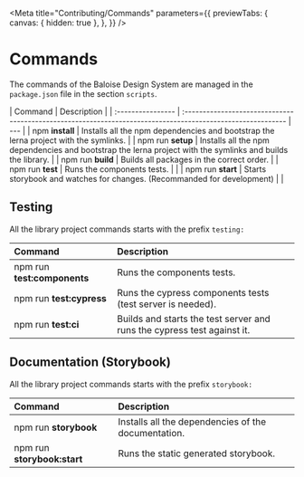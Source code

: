 
<Meta
  title="Contributing/Commands"
  parameters={{
    previewTabs: {
      canvas: { hidden: true },
    },
  }}
/>

# Commands

The commands of the Baloise Design System are managed in the `package.json` file in the section `scripts`.

| Command           | Description                                                                                                 |
| :---------------- | :---------------------------------------------------------------------------------------------------------- | --- |
| npm **install**   | Installs all the npm dependencies and bootstrap the lerna project with the symlinks.                        |
| npm run **setup** | Installs all the npm dependencies and bootstrap the lerna project with the symlinks and builds the library. |
| npm run **build** | Builds all packages in the correct order.                                                                   |
| npm run **test**  | Runs the components tests.                                                                                  |     |
| npm run **start** | Starts storybook and watches for changes. (Recommanded for development)                                     |     |

## Testing

All the library project commands starts with the prefix `testing:`

| Command                     | Description                                                             |
| :-------------------------- | :---------------------------------------------------------------------- |
| npm run **test:components** | Runs the components tests.                                              |
| npm run **test:cypress**    | Runs the cypress components tests (test server is needed).              |
| npm run **test:ci**         | Builds and starts the test server and runs the cypress test against it. |

## Documentation (Storybook)

All the library project commands starts with the prefix `storybook:`

| Command                     | Description                                         |
| :-------------------------- | :-------------------------------------------------- |
| npm run **storybook**       | Installs all the dependencies of the documentation. |
| npm run **storybook:start** | Runs the static generated storybook.                |
